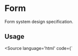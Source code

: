 
# Form

Form system design specification.

## Usage

<Source language='html' code={`
<script>
  const formConfig = { ... };
  const form = makeForm(formConfig);
<\/script>

<Form {form}/>
`}/>

### Basic example
<Canvas withSource="none">
  <Story name="basic" id="systems-form--basic" />
</Canvas>

### If example
<Canvas withSource="none">
  <Story name="ifExample" id="systems-form--if-condition" />
</Canvas>

### Switch case example
<Canvas withSource="none">
  <Story name="switchCase" id="systems-form--switch-condition" />
</Canvas>

## Arguments
<ArgsTable of={Form} />
